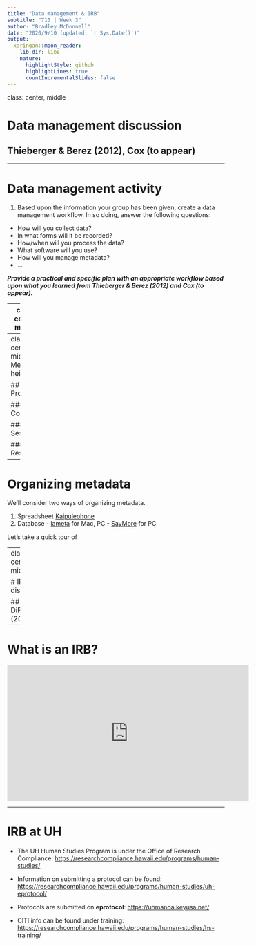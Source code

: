 ```yaml
---
title: "Data management & IRB"
subtitle: "710 | Week 3"
author: "Bradley McDonnell"
date: "2020/9/10 (updated: `r Sys.Date()`)"
output:
  xaringan::moon_reader:
    lib_dir: libs
    nature:
      highlightStyle: github
      highlightLines: true
      countIncrementalSlides: false
---
```

class: center, middle

# Data management discussion

## Thieberger & Berez (2012), Cox (to appear) 

---

# Data management activity

1. Based upon the information your group has been given, create a data management workflow. In so doing, answer the following questions: 

  - How will you collect data? 
  - In what forms will it be recorded?
  - How/when will you process the data?
  - What software will you use?
  - How will you manage metadata? 
  - ...

***Provide a practical and specific plan with an appropriate workflow based upon what you learned from Thieberger & Berez (2012) and Cox (to appear).***

---
class: center, middle

# Metadata discussion

## Good (2011), Bowern (2015)

---
class: center, middle
# Metadata heirarchy


## Project

### Corpus

#### Session

##### Resource

---

# Organizing metadata

We'll consider two ways of organizing metadata. 
  
  1. Spreadsheet [Kaipuleohone](/../3-metadata-archiving/kaipuleohone-depositor-metadata.xls)
  2. Database 
    - [lameta](https://github.com/onset/lameta/releases) for Mac, PC 
    - [SayMore](https://software.sil.org/saymore/) for PC

Let's take a quick tour of 


---
class: center, middle

# IRB discussion

## DiPersio (2014)


---

# What is an IRB?

<iframe width="560" height="315" src="https://www.youtube.com/embed/d15kYGwYU24?start=7" frameborder="0" allow="accelerometer; autoplay; encrypted-media; gyroscope; picture-in-picture" allowfullscreen></iframe>

---

# IRB at UH

- The UH Human Studies Program is under the Office of Research Compliance: <https://researchcompliance.hawaii.edu/programs/human-studies/>

- Information on submitting a protocol can be found:  <https://researchcompliance.hawaii.edu/programs/human-studies/uh-eprotocol/>

- Protocols are submitted on **eprotocol**: <https://uhmanoa.keyusa.net/>

- CITI info can be found under training: <https://researchcompliance.hawaii.edu/programs/human-studies/hs-training/>
